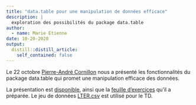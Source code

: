 ```yaml
---
title: "data.table pour une manipulation de données efficace"
description: |
  exploration des possibilités du package data.table
author:
  - name: Marie Etienne
date: 10-20-2020
output:
  distill::distill_article:
    self_contained: false
---
```



Le 22 octobre [Pierre-André Cornillon](https://perso.univ-rennes2.fr/pierre-andre.cornillon) nous a présenté  les fonctionnalités du package data.table qui promet une manipulation efficace des données.   

La présentation est [disponible](../../presentation/2020_10_pres_dt.pdf), ainsi que la [feuille d'exercices](../../presentation/2020_10_td_dt.pdf) qu'il a préparée. Le jeu de données [LTER.csv](../../data/LTER.csv) est utilisé pour le TD.

